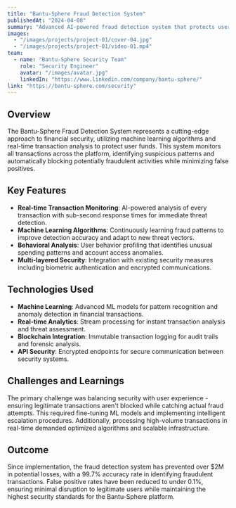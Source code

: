 ---
title: "Bantu-Sphere Fraud Detection System"
publishedAt: "2024-04-08"
summary: "Advanced AI-powered fraud detection system that protects user transactions and identifies suspicious activities in real-time."
images:
  - "/images/projects/project-01/cover-04.jpg"
  - "/images/projects/project-01/video-01.mp4"
team:
  - name: "Bantu-Sphere Security Team"
    role: "Security Engineer"
    avatar: "/images/avatar.jpg"
    linkedIn: "https://www.linkedin.com/company/bantu-sphere/"
link: "https://bantu-sphere.com/security"
---

## Overview

The Bantu-Sphere Fraud Detection System represents a cutting-edge approach to financial security, utilizing machine learning algorithms and real-time transaction analysis to protect user funds. This system monitors all transactions across the platform, identifying suspicious patterns and automatically blocking potentially fraudulent activities while minimizing false positives.

## Key Features

- **Real-time Transaction Monitoring**: AI-powered analysis of every transaction with sub-second response times for immediate threat detection.
- **Machine Learning Algorithms**: Continuously learning fraud patterns to improve detection accuracy and adapt to new threat vectors.
- **Behavioral Analysis**: User behavior profiling that identifies unusual spending patterns and account access anomalies.
- **Multi-layered Security**: Integration with existing security measures including biometric authentication and encrypted communications.

## Technologies Used

- **Machine Learning**: Advanced ML models for pattern recognition and anomaly detection in financial transactions.
- **Real-time Analytics**: Stream processing for instant transaction analysis and threat assessment.
- **Blockchain Integration**: Immutable transaction logging for audit trails and forensic analysis.
- **API Security**: Encrypted endpoints for secure communication between security systems.

## Challenges and Learnings

The primary challenge was balancing security with user experience - ensuring legitimate transactions aren't blocked while catching actual fraud attempts. This required fine-tuning ML models and implementing intelligent escalation procedures. Additionally, processing high-volume transactions in real-time demanded optimized algorithms and scalable infrastructure.

## Outcome

Since implementation, the fraud detection system has prevented over $2M in potential losses, with a 99.7% accuracy rate in identifying fraudulent transactions. False positive rates have been reduced to under 0.1%, ensuring minimal disruption to legitimate users while maintaining the highest security standards for the Bantu-Sphere platform.